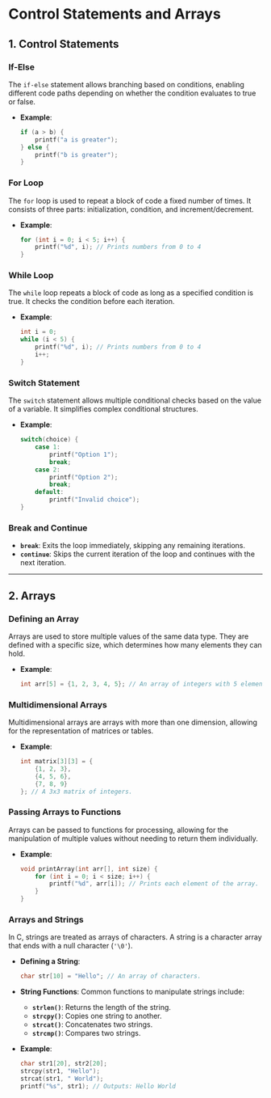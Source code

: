 # Control Statements and Arrays

## 1. Control Statements

### If-Else
The `if-else` statement allows branching based on conditions, enabling different code paths depending on whether the condition evaluates to true or false.

- **Example**:
  ```c
  if (a > b) {
      printf("a is greater");
  } else {
      printf("b is greater");
  }
  ```

### For Loop
The `for` loop is used to repeat a block of code a fixed number of times. It consists of three parts: initialization, condition, and increment/decrement.

- **Example**:
  ```c
  for (int i = 0; i < 5; i++) {
      printf("%d", i); // Prints numbers from 0 to 4
  }
  ```

### While Loop
The `while` loop repeats a block of code as long as a specified condition is true. It checks the condition before each iteration.

- **Example**:
  ```c
  int i = 0;
  while (i < 5) {
      printf("%d", i); // Prints numbers from 0 to 4
      i++;
  }
  ```

### Switch Statement
The `switch` statement allows multiple conditional checks based on the value of a variable. It simplifies complex conditional structures.

- **Example**:
  ```c
  switch(choice) {
      case 1: 
          printf("Option 1"); 
          break;
      case 2: 
          printf("Option 2"); 
          break;
      default: 
          printf("Invalid choice");
  }
  ```

### Break and Continue
- **`break`**: Exits the loop immediately, skipping any remaining iterations.
- **`continue`**: Skips the current iteration of the loop and continues with the next iteration.

---

## 2. Arrays

### Defining an Array
Arrays are used to store multiple values of the same data type. They are defined with a specific size, which determines how many elements they can hold.

- **Example**:
  ```c
  int arr[5] = {1, 2, 3, 4, 5}; // An array of integers with 5 elements.
  ```

### Multidimensional Arrays
Multidimensional arrays are arrays with more than one dimension, allowing for the representation of matrices or tables.

- **Example**:
  ```c
  int matrix[3][3] = {
      {1, 2, 3}, 
      {4, 5, 6}, 
      {7, 8, 9}
  }; // A 3x3 matrix of integers.
  ```

### Passing Arrays to Functions
Arrays can be passed to functions for processing, allowing for the manipulation of multiple values without needing to return them individually.

- **Example**:
  ```c
  void printArray(int arr[], int size) {
      for (int i = 0; i < size; i++) {
          printf("%d", arr[i]); // Prints each element of the array.
      }
  }
  ```

### Arrays and Strings
In C, strings are treated as arrays of characters. A string is a character array that ends with a null character (`'\0'`).

- **Defining a String**:
  ```c
  char str[10] = "Hello"; // An array of characters.
  ```
- **String Functions**: Common functions to manipulate strings include:
  - **`strlen()`**: Returns the length of the string.
  - **`strcpy()`**: Copies one string to another.
  - **`strcat()`**: Concatenates two strings.
  - **`strcmp()`**: Compares two strings.

- **Example**:
  ```c
  char str1[20], str2[20];
  strcpy(str1, "Hello");
  strcat(str1, " World");
  printf("%s", str1); // Outputs: Hello World
  ```

